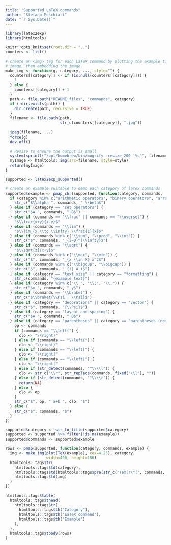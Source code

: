 ```yaml
---
title: "Supported LaTeX commands"
author: "Stefano Meschiari"
date: "`r Sys.Date()`"
---
```


```r
library(latex2exp)
library(htmltools)

knitr::opts_knit$set(root.dir = "..")
counters <- list()

# create an <img> tag for each LaTeX command by plotting the example to a JPEG
# image, then embedding the image.
make_img <- function(g, category, ..., style="") {
  counters[[category]] <- if (is.null(counters[[category]])) {
    1
  } else {
    counters[[category]] + 1
  }
  path <- file.path("README_files", "commands", category)
  if (!dir.exists(path)) {
    dir.create(path, recursive = TRUE)
  }
  filename <- file.path(path,
                        str_c(counters[[category]], ".jpg"))
  
  jpeg(filename, ...)  
  force(g)
  dev.off() 
  
  # Resize to ensure the output is small
  system(sprintf("/opt/homebrew/bin/mogrify -resize 200 '%s'", filename))
  myImage <- htmltools::img(src=filename, style=style)
  return(myImage)
}

supported <- latex2exp_supported()

# create an example suitable to demo each category of latex commands
supported$example <- pmap_chr(supported, function(category, commands, ...) {
  if (category %in% c("arithmetic operators", "binary operators", "arrows")) {
    str_c("$\\alpha ", commands, " \\beta$")
  } else if (category == "set operators") {
    str_c("$A ", commands, " B$")
  } else if (commands == "\\frac" || commands == "\\overset") {
    "$\\frac{x+y}{x-y}$"
  } else if (commands == "\\lim") {
    "$\\lim_{x \\to \\infty} \\frac{1}{x}$" 
  } else if (commands %in% c("\\sum", "\\prod", "\\int")) {
    str_c("$", commands, "_{i=0}^{\\infty}$")
  } else if (commands == "\\sqrt") {
    "$\\sqrt[z]{x+y}$"
  } else if (commands %in% c("\\max", "\\min")) {
    str_c("$", commands, "_{x \\in X} x^2$") 
  } else if (commands %in% c("\\bigcup", "\\bigcap")) {
    str_c("$", commands, "_{i} A_i$") 
  } else if (category == "text size" || category == "formatting") {
    str_c(commands, "{example text}")
  } else if (category %in% c("\\ ", "\\;", "\\,")) {
    str_c("$x ", commands, " y$")
  } else if (commands == "\\braket") {
    str_c("$\\braket{\\Psi | \\Psi}$")  
  } else if (category == "decorations" || category == "vector") {
    str_c("$", commands, "{\\Psi}$")
  } else if (category == "layout and spacing") {
    str_c("$A ", commands, " B$")
  } else if (category == "parentheses" || category == "parentheses (not scalable)") {
    op <- commands
    if (commands == "\\left(") {
      clo <- "\\right)"
    } else if (commands == "\\left{") {
      clo <- "\\right}"
    } else if (commands == "\\left[") {
      clo <- "\\right]"
    } else if (commands == "\\left|") {
      clo <- "\\right|"
    } else if (str_detect(commands, "^\\\\l")) {
      clo <- str_c("\\r", str_replace(commands, fixed("\\l"), ""))
    } else if (str_detect(commands, "^\\\\r")) {
      return(NA)
    } else {
      clo <- op
    }
    str_c("$", op, " a+b ", clo, "$")
  } else {
    str_c("$", commands, "$")
  }
})

supported$category <- str_to_title(supported$category)
supported <- supported %>% filter(!is.na(example))
supported$commands <- supported$example

rows <- pmap(supported, function(category, commands, example) {
  img <- make_img(plot(TeX(example), cex=4.25), category,
                  width=400, height=150)
  htmltools::tags$tr(
    htmltools::tags$td(category),
    htmltools::tags$td(htmltools::tags$pre(str_c("TeX(r\"(", commands, ")\")"))),
    htmltools::tags$td(img)
  )
})

htmltools::tags$table(
  htmltools::tags$thead(
    htmltools::tags$tr(
      htmltools::tags$th("Category"),
      htmltools::tags$th("LaTeX command"),
      htmltools::tags$th("Example")
    ),
  ),
  htmltools::tags$tbody(rows)
)
```
